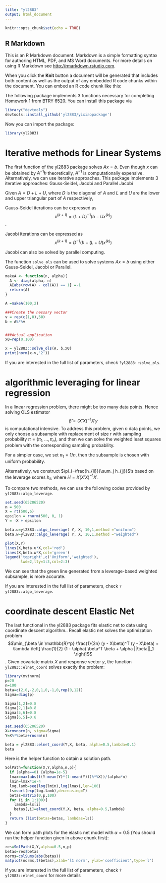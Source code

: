 ```yaml
---
title: "yl2883"
output: html_document
---
```


```r
knitr::opts_chunk$set(echo = TRUE)
```

## R Markdown

This is an R Markdown document. Markdown is a simple formatting syntax for authoring HTML, PDF, and MS Word documents. For more details on using R Markdown see <http://rmarkdown.rstudio.com>.

When you click the **Knit** button a document will be generated that includes both content as well as the output of any embedded R code chunks within the document. You can embed an R code chunk like this:

The following package \textit{yl2883} implements 3 functions necessary for completing Homework 1 from BTRY 6520. You can install this package via


```r
library("devtools")
devtools::install_github('yl2883/yixiaopackage')
```

Now you can import the package:

```r
library(yl2883)
```

# Iterative methods for Linear Systems

The first function of the yl2883 package solves $Ax = b$.  Even though $x$ can be obtained by $A^{-1} b$ theoretically, $A^{-1}$ is computationally expensive. Alternatively, we can use iterative approaches.  This package implements 3 iterative approaches: Gauss-Seidel, Jacobi and Parallel Jacobi

Given $A = D + L + U$, where $D$ is the diagonal of $A$ and $L$ and $U$ are the lower and upper triangular part of $A$ respectively, 

Gauss-Seidel iterations can be expressed as $$x^{(k+1)} = (L + D)^{-1} (b - Ux^{(k)})$$.  

Jacobi iterations can be expressed as $$x^{(k+1)} = D^{-1} (b - (L + U) x^{(k)})$$ 

Jacobi can also be solved by parallel computing.

The function `solve_ols` can be used to solve systems $Ax = b$ using either Gauss-Seidel, Jacobi or Parallel.

```r
makeA <- function(n, alpha){
  A <- diag(alpha, n)
  A[abs(row(A) - col(A)) == 1] =-1
  return(A)
}

A =makeA(100,2)

###Create the nessary vector
v = rep(c(1,0),50)
b = A%*%v


###Actual application
x0=rep(0,100)

x = yl2883::solve_ols(A, b,x0)
print(norm(x-v,'2'))
```

If you are interested in the full list of parameters, check `?yl2883::solve_ols`.  

# algorithmic leveraging for linear regression

In a linear regression problem, there might be too many data points. Hence solving OLS estimator $$\hat{\beta} = (X' X)^{-1} X' y$$ is computational intensive. To address this problem, given $n$ data points, we only choose a subsample with replacement of size $r$ with sampling probability $\pi=(\pi_1, \ldots, \pi_n)$, and then we can solve the weighted least squares problem with the corresponding sampling probability. 

For a simpler case, we set $\pi_1 = 1/n$, then the subsample is chosen with uniform probability.  

Alternatively, we construct $\pi_i=\frac{h_{ii}}{\sum_j h_{jj}}$'s based on the leverage scores $h_{ii}$, where $H = X (X' X)^{-1} X'$.  

To compare two methods, we can use the following codes provided by `yl2883::algo_leverage`.
```r
set.seed(65206520)
n = 500
X = rt(500,6)
epsilon = rnorm(500, 0, 1)
Y = -X + epsilon

beta.u=yl2883::algo_leverage( Y, X, 10,1,method ="uniform")
beta.w=yl2883::algo_leverage( Y, X, 10,1,method ="weighted")

plot(X,Y)
lines(X,beta.u*X,col='red')
lines(X,beta.w*X,col='green')
legend('topright',c('Uniform','weighted'),
       lwd=2,lty=1:3,col=2:3)
```

We can see that the green line generated from a leverage-based weighted subsample, is more accurate.

If you are interested in the full list of parameters, check `?yl2883::algo_leverage`.

# coordinate descent Elastic Net

The last functional in the yl2883 package fits elastic net to data using coordinate descent algorithm.. Recall elastic net solves the optimization problem 
$$\min_{\beta \in \mathbb{R}^p} \frac{1}{2n} (y - X\beta)^T (y - X\beta) + \lambda \left[ \frac{1}{2} (1 - \alpha) \beta^T \beta + \alpha ||\beta||_1 \right]$$. Given covariate matrix $X$ and response vector $y$, the function `yl2883::elnet_coord` solves exactly the problem:
```r
library(mvtnorm)
p=20
n=100
beta=c(2,0,-2,0,1,0,-1,0,rep(0,12))
Sigma=diag(p)

Sigma[1,2]=0.8
Sigma[2,1]=0.8
Sigma[5,6]=0.8
Sigma[6,5]=0.8

set.seed(65206520)
X=rmvnorm(n, sigma=Sigma)
Y=X%*%beta+rnorm(n)

beta = yl2883::elnet_coord(Y,X, beta, alpha=0.5,lambda=0.1)
beta
```


Here is the helper function to obtain a solution path.
```r
SolPath=function(X,Y,alpha,n,p){
  if (alpha==0) {alpha=1e-5}
  lmax=max(abs(t(Y-mean(Y)*(1-mean(Y)))%*%X))/(alpha*n)
  lmin=lmax*1e-4
  log.lamb=seq(log(lmin),log(lmax),len=100)
  ls=sort(exp(log.lamb),decreasing=T)
  betas=matrix(0,p,100)
  for (i in 1:100){
    lambda=ls[i]
    betas[,i]=elnet_coord(Y,X, beta, alpha=0.5,lambda)
  }
  return (list(betas=betas, lambdas=ls))
}
```


We can form path plots for the elastic net model with $\alpha=0.5$ (You should run the helper function given in above chunk first):
```r
res=SolPath(X,Y,alpha=0.5,n,p)
betas=res$betas
norms=colSums(abs(betas))
matplot(norms,t(betas),xlab='l1 norm', ylab='coefficient',type='l')
```



If you are interested in the full list of parameters, check `?yl2883::elnet_coord` for more details  

